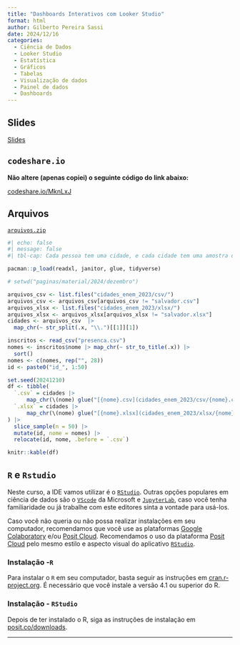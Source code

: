 ```yaml
---
title: "Dashboards Interativos com Looker Studio"
format: html
author: Gilberto Pereira Sassi
date: 2024/12/16
categories:
  - Ciência de Dados
  - Looker Studio
  - Estatística
  - Gráficos
  - Tabelas
  - Visualização de dados
  - Painel de dados
  - Dashboards
---
```


## Slides

[Slides](slides.html){target="_blank"}

## `codeshare.io`

**Não altere (apenas copiei) o seguinte código do link abaixo:**

[codeshare.io/MknLxJ](https://codeshare.io/MknLxJ){target="_blank"}

## Arquivos

[`arquivos.zip`](arquivos.zip)

```r
#| echo: false
#| message: false
#| tbl-cap: Cada pessoa tem uma cidade, e cada cidade tem uma amostra de 3500 candidatas/os no ENEM na edição 2023.

pacman::p_load(readxl, janitor, glue, tidyverse)

# setwd("paginas/material/2024/dezembro")

arquivos_csv <- list.files("cidades_enem_2023/csv/")
arquivos_csv <- arquivos_csv[arquivos_csv != "salvador.csv"]
arquivos_xlsx <- list.files("cidades_enem_2023/xlsx/")
arquivos_xlsx <- arquivos_xlsx[arquivos_xlsx != "salvador.xlsx"]
cidades <- arquivos_csv  |>
  map_chr(~ str_split(.x, "\\.")[[1]][1])

inscritos <- read_csv("presenca.csv")
nomes <- inscritos$nome |> map_chr(~ str_to_title(.x)) |>
  sort()
nomes <- c(nomes, rep("", 28))
id <- paste0("id_", 1:50)

set.seed(20241210)
df <- tibble( 
  `.csv` = cidades |>
      map_chr(\(nome) glue("[{nome}.csv](cidades_enem_2023/csv/{nome}.csv)")),
  `.xlsx` = cidades |>
      map_chr(\(nome) glue("[{nome}.xlsx](cidades_enem_2023/xlsx/{nome}.xlsx)"))
) |>
  slice_sample(n = 50) |>
  mutate(id, nome = nomes) |>
  relocate(id, nome, .before = `.csv`)

knitr::kable(df)
```

## `R` e `Rstudio`

Neste curso, a IDE vamos utilizar é o [`RStudio`](https://posit.co/downloads/){target="_blank"}. Outras opções populares em ciência de dados são o [`VScode`](https://code.visualstudio.com/Download){target="_blank"} da Microsoft e [`JupyterLab`](https://jupyter.org/install){target="_blank"}, caso você tenha familiaridade ou já trabalhe com este editores sinta a vontade para usá-los.

Caso você não queria ou não possa realizar instalações em seu computador, recomendamos que você use as plataformas [Google Colaboratory](https://colab.research.google.com/){target="_blank"} e/ou [Posit Cloud](https://posit.cloud){target="_blank"}. Recomendamos o uso da plataforma [Posit Cloud](https://posit.cloud){target="_blank"} pelo mesmo estilo e aspecto visual do aplicativo [`RStudio`](https://posit.co/downloads/){target="_blank"}.

### Instalação -`R`

Para instalar o `R` em seu computador, basta seguir as instruções em [cran.r-project.org](https://cran.r-project.org/). É necessário que você instale a versão 4.1 ou superior do R.

### Instalação - `RStudio`

Depois de ter instalado o R, siga as instruções de instalação em [posit.co/downloads](https://posit.co/downloads/).

---
